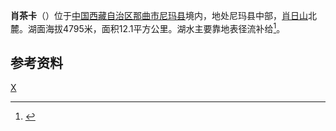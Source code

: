 {{ViewTibetanScript}}
{{Infobox_lake
 |湖泊名稱 =肖茶卡
 |湖泊照片 = 
 |湖泊照片標題 = 
 |測深圖 =
 |測深圖標題 =
 |湖泊所在地 = [[中国|中国]][[西藏|西藏]]
 |座標 = {{coord |33|03|N|87|47|E|display=inline,title|scale:500000_type:waterbody_region:CN}}
 |湖泊類別 =
 |流入 =
 |流出 =
 |集水區面積 =
 |集水區國家 =
 |湖泊長度 =5.2公里
 |湖泊闊度 =最大3.8公里<br />平均2.33公里
 |湖泊面積 =12.1平方公里
 |平均深度 = 
 |最深深度 = 
 |水體體積 = 
 |湖水停留時間 =
 |湖岸線長度 =
 |海拔高度 =4795米
 |湖中島嶼 =
 |湖邊城鎮 =
}}
{{Location map
 |China Tibet
 |mark=<!--dot-->Blue pog.svg
 |lat_deg=33|lat_min=03|lat_sec =
 |lon_deg=87|lon_min=47|lon_sec =
 |caption=肖茶卡在[[西藏|西藏]]的位置。
 |position=right
 |width=350
 |float=right
}}
'''肖茶卡'''（{{bo|z=ཤོ་ཚྭ་ཁ།|w=sho tshwa kha|t=Sho Tsakha}}）位于[[中国|中国]][[西藏自治区|西藏自治区]][[那曲市|那曲市]][[尼玛县|尼玛县]]境内，地处尼玛县中部，[[肖日山|肖日山]]北麓。湖面海拔4795米，面积12.1平方公里。湖水主要靠地表径流补给<ref>{{cite book zh |author=王苏民 窦鸿身 |title=中国湖泊志 |format=M |edition=1 |location=北京 |publisher=科学出版社 |date=1998|pages=468|id= ISBN 7-03-006706-1}}</ref>。
==参考资料==
{{reflist}}

[[Category:尼玛县湖泊|X]]
